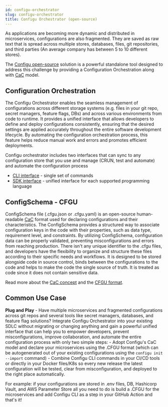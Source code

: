 ```yaml
---
id: configu-orchestrator
slug: configu-orchestrator
title: Configu Orchestrator (open-source)
---
```


As applications are becoming more dynamic and distributed in microservices, configurations are also fragmented. 
They are saved as raw text that is spread across multiple stores, databases, files, git repositories, and third parties (An average company has between 5 to 10 different stores).

The [Configu open-source](https://github.com/configu/configu) solution is a powerful standalone tool designed to address this challenge by providing a Configuration Orchestration along with [CaC](/configuration-as-code) model.

## Configuration Orchestration 
The Configu Orchestrator enables the seamless management of configurations across different storage systems (e.g. files in your git repo, secret managers, feature flags, DBs) and across various environments from code to runtime. 
It provides a unified interface that allows developers to define and deploy configurations consistently, ensuring that the desired settings are applied accurately throughout the 
entire software development lifecycle. By automating the configuration orchestration process, this feature helps reduce manual work and errors and promotes efficient deployments.

Configu orchestrator includes two interfaces that can sync to any configuration store that you use and manage (CRUN, test and automate) and automate the configuration process
- [CLI interface](/cli) - single set of commands
- [SDK interface](/sdk) - unified interface for each supported programming language

## ConfigSchema - CFGU
ConfigSchema file (.cfgu.json or .cfgu.yaml) is an open-source human-readable [CaC](/configuration-as-code) format used for declaring configurations and their characteristics. 
The ConfigSchema provides a structured way to associate configuration keys in the code with their properties, 
such as data type, requirement level, and constraints.
By utilizing ConfigSchema, configuration data can be properly validated, preventing misconfigurations and errors 
from reaching production. There isn't any unique identifier to the .cfgu files, and developers have the flexibility to organize and structure these files according to 
their specific needs and workflows.
It is designed to be stored alongside code in source control, binds between the configurations to the code and helps to make the code the single source of truth. 
It is treated as code since it does not contain sensitive data. 

Read more about the [CaC concept](/configuration-as-code) and the [CFGU format](/config-schema).

## Common Use Case

**Plug and Play** - Have multiple microservices and fragmented configurations across git repos and several tools like secret managers, databases, and feature flag solutions?
Integrate Configu Orchestrator into your existing SDLC without migrating or changing anything and gain a powerful unified interface that can help you to empower developers, prevent misconfigurations, improve collaboration, and automate the entire configuration process with only two simple steps:
    - Adopt Configu's CaC model and declare your microservices using the .CFGU format (which can be autogenerated out of your existing configurations using the `configu init --import` command)
    - Combine Configu CLI commands in your CI/CD tools or directly in your Docker files/K8s so every new release the latest configuration will be tested, clear from misconfiguration, and deployed to the right place automatically.

For example: if your configurations are stored in .env files, DB, Hashicorp Vault, and AWS Parameter Store all you need to do is build a .CFGU for the microservices and add Configu CLI as a step in your GitHub Action and that's it!